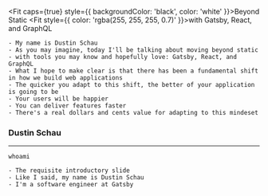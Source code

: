 


<Fit caps={true} style={{ backgroundColor: 'black', color: 'white' }}>Beyond Static</Fit>
<Fit style={{ color: 'rgba(255, 255, 255, 0.7)' }}>with Gatsby, React, and GraphQL</Fit>

<Head>
  <title>Beyond Static with Gatsby, React, and GraphQL</title>
  <meta name='twitter:card' content='summary_large_image' />
  <meta name='twitter:site' content='@schaudustin' />
  <meta name='twitter:title' content='Beyond Static with Gatsby, React, and GraphQL - FITC' />
  <meta name='twitter:description' content='For most of us, “static sites” only work for simple sites, like personal blogs. But static sites can do so much more! In this talk, learn how Gatsby uses React and GraphQL to help you build apps that combine the performance and workflow benefits of static sites with the flexibility and power of server-driven sites, all in a modern dev stack!' />
</Head>

```notes
- My name is Dustin Schau
- As you may imagine, today I'll be talking about moving beyond static
- with tools you may know and hopefully love: Gatsby, React, and GraphQL
- What I hope to make clear is that there has been a fundamental shift in how we build web applications
- The quicker you adapt to this shift, the better of your application is going to be
- Your users will be happier
- You can deliver features faster
- There's a real dollars and cents value for adapting to this mindeset
```
### Dustin Schau

---

<Fit><code>whoami</code></Fit>

<Social />

```notes
- The requisite introductory slide
- Like I said, my name is Dustin Schau
- I'm a software engineer at Gatsby
```

